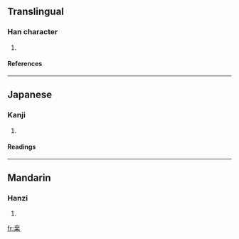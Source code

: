 ==Translingual==
===Han character===
{{Han char|rn=75|rad=木|as=05|sn=9|four=|canj=十廿木 (JTD), X十廿木 (XJTD)}}
# {{defn|Han|sort=木05}}
====References====
{{Han ref|kx=0517.180|dkj=14594|hdz=21194.020|uh=67BD|ud=26557}}

----
==Japanese==
===Kanji===
{{ja-kanji|grade=|rs=木05}}
# {{defn|Japanese}} 
====Readings====
{{ja-readings|on=[[そう]] (sō), [[よう]] (yō)|kun=[[くわ]] (kuwa)}}

----
==Mandarin==
===Hanzi===
{{cmn-hanzi|pin=[[yè]] ([[ye4]])|wg=yeh<sup>4</sup>}}
# {{defn|Mandarin}}

[[fr:枽]]